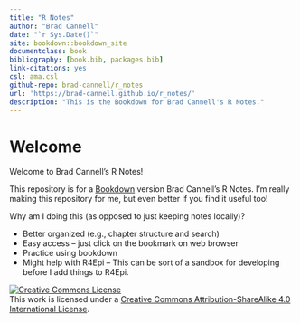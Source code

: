 ```yaml
--- 
title: "R Notes"
author: "Brad Cannell"
date: "`r Sys.Date()`"
site: bookdown::bookdown_site
documentclass: book
bibliography: [book.bib, packages.bib]
link-citations: yes
csl: ama.csl
github-repo: brad-cannell/r_notes
url: 'https://brad-cannell.github.io/r_notes/'
description: "This is the Bookdown for Brad Cannell's R Notes."
---
```


# Welcome {-}

Welcome to Brad Cannell's R Notes!

This repository is for a [Bookdown](https://bookdown.org/) version Brad Cannell's R Notes. I'm really making this repository for me, but even better if you find it useful too!

Why am I doing this (as opposed to just keeping notes locally)?     

* Better organized (e.g., chapter structure and search)      
* Easy access -- just click on the bookmark on web browser      
* Practice using bookdown      
* Might help with R4Epi -- This can be sort of a sandbox for developing before I add things to R4Epi.     

<a rel="license" href="http://creativecommons.org/licenses/by-sa/4.0/"><img alt="Creative Commons License" style="border-width:0" src="https://i.creativecommons.org/l/by-sa/4.0/88x31.png" /></a><br />This work is licensed under a <a rel="license" href="http://creativecommons.org/licenses/by-sa/4.0/">Creative Commons Attribution-ShareAlike 4.0 International License</a>.
